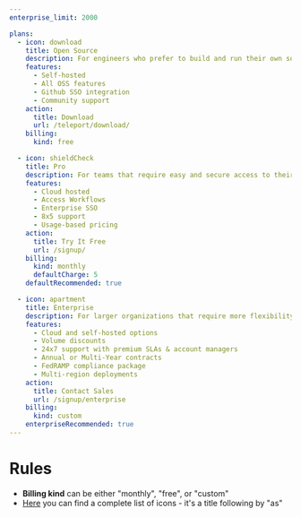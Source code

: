 ```yaml
---
enterprise_limit: 2000

plans:
  - icon: download
    title: Open Source
    description: For engineers who prefer to build and run their own software.
    features:
      - Self-hosted
      - All OSS features
      - Github SSO integration
      - Community support
    action:
      title: Download
      url: /teleport/download/
    billing:
      kind: free

  - icon: shieldCheck
    title: Pro
    description: For teams that require easy and secure access to their computing environments.
    features:
      - Cloud hosted
      - Access Workflows
      - Enterprise SSO
      - 8x5 support
      - Usage-based pricing
    action:
      title: Try It Free
      url: /signup/
    billing:
      kind: monthly
      defaultCharge: 5
    defaultRecommended: true

  - icon: apartment
    title: Enterprise
    description: For larger organizations that require more flexibility and complete control.
    features:
      - Cloud and self-hosted options
      - Volume discounts
      - 24x7 support with premium SLAs & account managers
      - Annual or Multi-Year contracts
      - FedRAMP compliance package
      - Multi-region deployments
    action:
      title: Contact Sales
      url: /signup/enterprise
    billing:
      kind: custom
    enterpriseRecommended: true
---
```


# Rules

- **Billing kind** can be either "monthly", "free", or "custom"
- [Here](https://github.com/gravitational/next/blob/main/components/Icon/icons.ts) you can find a complete list of icons - it's a title following by "as"
